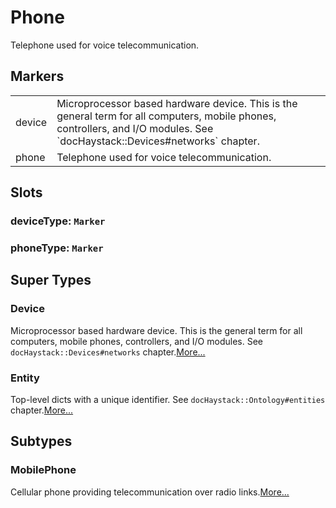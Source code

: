 # Phone
Telephone used for voice telecommunication.
## Markers
<table>
<tbody>
<tr>
<td className='p-2 align-top'><span className='bg-sky-200 rounded-md px-3 py-1 text-sky-700 block font-semibold text-center text-sm'>device </span></td>
<td className='p-2 align-top'>Microprocessor based hardware device.  This is the general term for all computers, mobile phones, controllers, and I/O modules. See `docHaystack::Devices#networks` chapter.</td>
</tr>
<tr>
<td className='p-2 align-top'><span className='bg-sky-200 rounded-md px-3 py-1 text-sky-700 block font-semibold text-center text-sm'>phone </span></td>
<td className='p-2 align-top'>Telephone used for voice telecommunication.</td>
</tr>
</tbody>
</table>

## Slots

### deviceType: `Marker`

### phoneType: `Marker`


## Super Types
### Device
Microprocessor based hardware device.  This is the general term for
all computers, mobile phones, controllers, and I/O modules.
See `docHaystack::Devices#networks` chapter.[More...](./Device)

### Entity
Top-level dicts with a unique identifier.
See `docHaystack::Ontology#entities` chapter.[More...](./Entity)


## Subtypes
### MobilePhone
Cellular phone providing telecommunication over radio links.[More...](./MobilePhone)
